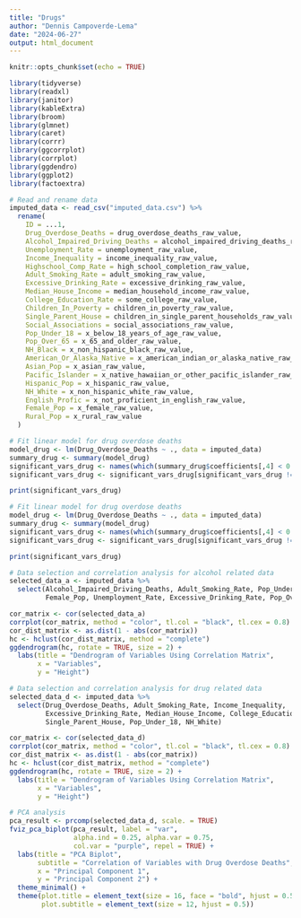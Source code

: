 ```yaml
---
title: "Drugs"
author: "Dennis Campoverde-Lema"
date: "2024-06-27"
output: html_document
---
```


```r
knitr::opts_chunk$set(echo = TRUE)
```

```r
library(tidyverse)
library(readxl)
library(janitor)
library(kableExtra)
library(broom)
library(glmnet)
library(caret)
library(corrr)
library(ggcorrplot)
library(corrplot)
library(ggdendro)
library(ggplot2)
library(factoextra)


```


```r
# Read and rename data
imputed_data <- read_csv("imputed_data.csv") %>%
  rename(
    ID = ...1,
    Drug_Overdose_Deaths = drug_overdose_deaths_raw_value,
    Alcohol_Impaired_Driving_Deaths = alcohol_impaired_driving_deaths_raw_value,
    Unemployment_Rate = unemployment_raw_value,
    Income_Inequality = income_inequality_raw_value,
    Highschool_Comp_Rate = high_school_completion_raw_value,
    Adult_Smoking_Rate = adult_smoking_raw_value,
    Excessive_Drinking_Rate = excessive_drinking_raw_value,
    Median_House_Income = median_household_income_raw_value,
    College_Education_Rate = some_college_raw_value,
    Children_In_Poverty = children_in_poverty_raw_value,
    Single_Parent_House = children_in_single_parent_households_raw_value,
    Social_Associations = social_associations_raw_value,
    Pop_Under_18 = x_below_18_years_of_age_raw_value,
    Pop_Over_65 = x_65_and_older_raw_value,
    NH_Black = x_non_hispanic_black_raw_value,
    American_Or_Alaska_Native = x_american_indian_or_alaska_native_raw_value,
    Asian_Pop = x_asian_raw_value,
    Pacific_Islander = x_native_hawaiian_or_other_pacific_islander_raw_value,
    Hispanic_Pop = x_hispanic_raw_value,
    NH_White = x_non_hispanic_white_raw_value,
    English_Profic = x_not_proficient_in_english_raw_value,
    Female_Pop = x_female_raw_value,
    Rural_Pop = x_rural_raw_value
  )

```


```r
# Fit linear model for drug overdose deaths
model_drug <- lm(Drug_Overdose_Deaths ~ ., data = imputed_data)
summary_drug <- summary(model_drug)
significant_vars_drug <- names(which(summary_drug$coefficients[,4] < 0.05))
significant_vars_drug <- significant_vars_drug[significant_vars_drug != "(Intercept)"]

print(significant_vars_drug)


```

```r
# Fit linear model for drug overdose deaths
model_drug <- lm(Drug_Overdose_Deaths ~ ., data = imputed_data)
summary_drug <- summary(model_drug)
significant_vars_drug <- names(which(summary_drug$coefficients[,4] < 0.05))
significant_vars_drug <- significant_vars_drug[significant_vars_drug != "(Intercept)"]

print(significant_vars_drug)


```

```r

# Data selection and correlation analysis for alcohol related data
selected_data_a <- imputed_data %>%
  select(Alcohol_Impaired_Driving_Deaths, Adult_Smoking_Rate, Pop_Under_18,
         Female_Pop, Unemployment_Rate, Excessive_Drinking_Rate, Pop_Over_65)

cor_matrix <- cor(selected_data_a)
corrplot(cor_matrix, method = "color", tl.col = "black", tl.cex = 0.8)
cor_dist_matrix <- as.dist(1 - abs(cor_matrix))
hc <- hclust(cor_dist_matrix, method = "complete")
ggdendrogram(hc, rotate = TRUE, size = 2) +
  labs(title = "Dendrogram of Variables Using Correlation Matrix",
       x = "Variables",
       y = "Height")

```



```r
# Data selection and correlation analysis for drug related data
selected_data_d <- imputed_data %>%
  select(Drug_Overdose_Deaths, Adult_Smoking_Rate, Income_Inequality,
         Excessive_Drinking_Rate, Median_House_Income, College_Education_Rate,
         Single_Parent_House, Pop_Under_18, NH_White)

cor_matrix <- cor(selected_data_d)
corrplot(cor_matrix, method = "color", tl.col = "black", tl.cex = 0.8)
cor_dist_matrix <- as.dist(1 - abs(cor_matrix))
hc <- hclust(cor_dist_matrix, method = "complete")
ggdendrogram(hc, rotate = TRUE, size = 2) +
  labs(title = "Dendrogram of Variables Using Correlation Matrix",
       x = "Variables",
       y = "Height")


```

```r
# PCA analysis
pca_result <- prcomp(selected_data_d, scale. = TRUE)
fviz_pca_biplot(pca_result, label = "var",
                alpha.ind = 0.25, alpha.var = 0.75,
                col.var = "purple", repel = TRUE) +
  labs(title = "PCA Biplot",
       subtitle = "Correlation of Variables with Drug Overdose Deaths",
       x = "Principal Component 1",
       y = "Principal Component 2") +
  theme_minimal() +
  theme(plot.title = element_text(size = 16, face = "bold", hjust = 0.5),
        plot.subtitle = element_text(size = 12, hjust = 0.5))

```

